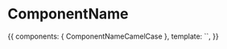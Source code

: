 
<Meta title="ComponentType|ComponentName" component={ComponentNameCamelCase} />

# ComponentName

<Props of={ComponentNameCamelCase} />

<Preview>
  <Story name="Common">
    {{
        components: { ComponentNameCamelCase },
        template: `<ComponentNameCamelCase />`,
    }}
  </Story>
</Preview>
